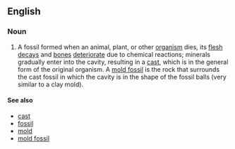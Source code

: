 ==English==

===Noun===
{{en-noun|head=[[cast]] [[fossil]]}}
{{wikipedia}}
# A fossil formed when an animal, plant, or other [[organism]] dies, its [[flesh]] [[decay]]s and [[bone]]s [[deteriorate]] due to chemical reactions; minerals gradually enter into the cavity, resulting in a [[cast]], which is in the general form of the original organism. A [[mold fossil]] is the rock that surrounds the cast fossil in which the cavity is in the shape of the fossil balls (very similar to a clay mold).

====See also====
* [[cast]]
* [[fossil]]
* [[mold]]
* [[mold fossil]]